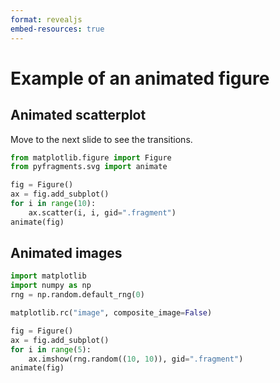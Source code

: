 ```yaml
---
format: revealjs
embed-resources: true
---
```


# Example of an animated figure

## Animated scatterplot

Move to the next slide to see the transitions.

```python
from matplotlib.figure import Figure
from pyfragments.svg import animate

fig = Figure()
ax = fig.add_subplot()
for i in range(10):
    ax.scatter(i, i, gid=".fragment")
animate(fig)
```

## Animated images

```python
import matplotlib
import numpy as np
rng = np.random.default_rng(0)

matplotlib.rc("image", composite_image=False)

fig = Figure()
ax = fig.add_subplot()
for i in range(5):
    ax.imshow(rng.random((10, 10)), gid=".fragment")
animate(fig)
```
